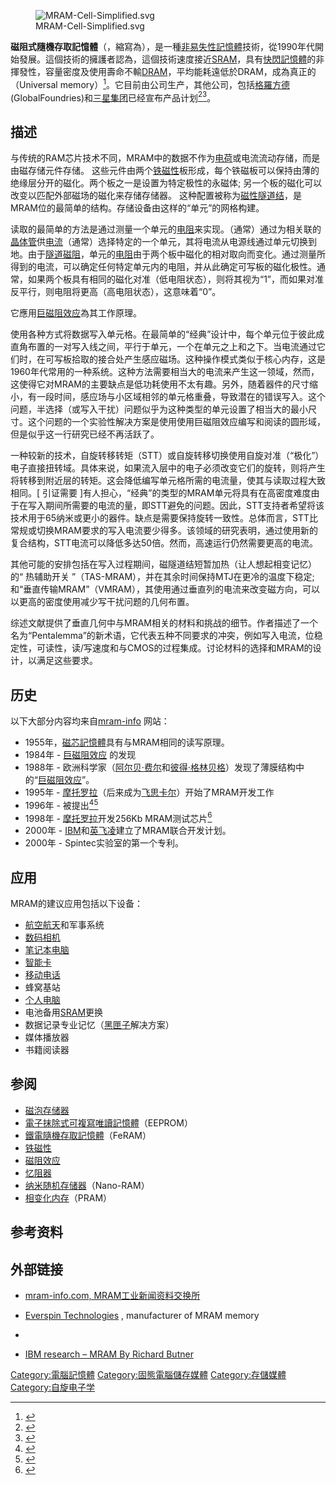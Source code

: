 {{记忆体类型}}
[[File:MRAM-Cell-Simplified.svg|thumb]]

'''磁阻式隨機存取記憶體'''（{{lang|en|Magnetoresistive Random Access Memory}}，縮寫為{{lang|en|MRAM}}），是一種[[非易失性記憶體|非易失性記憶體]]技術，從1990年代開始發展。這個技術的擁護者認為，這個技術速度接近[[静态随机存取存储器|SRAM]]，具有[[快閃記憶體|快閃記憶體]]的非揮發性，容量密度及使用壽命不輸[[DRAM|DRAM]]，平均能耗遠低於DRAM，成為真正的{{le|通用型記憶體|Universal memory}}（Universal memory）<ref>{{Cite journal | last1 = Akerman | first1 = J. | title = APPLIED PHYSICS: Toward a Universal Memory | doi = 10.1126/science.1110549 | journal = Science | volume = 308 | issue = 5721 | pages = 508–510 | year = 2005 | pmid =  15845842| pmc = }}</ref>。它目前由{{le|Everspin技术|Everspin Technologies|Everspin}}公司生产，其他公司，包括[[格羅方德|格羅方德]](GlobalFoundries)和[[三星集团|三星集团]]已经宣布产品计划<ref>{{cite news|url=http://www.eetimes.com/document.asp?doc_id=1330467|title=存档副本|access-date=2017-07-03|archive-url=https://web.archive.org/web/20170304114915/http://www.eetimes.com/document.asp?doc_id=1330467|archive-date=2017-03-04|dead-url=yes}}</ref><ref>{{cite web|url=http://www.eetimes.com/document.asp?doc_id=1330197|title=存档副本|access-date=2017-07-03|archive-url=https://web.archive.org/web/20170304114522/http://www.eetimes.com/document.asp?doc_id=1330197|archive-date=2017-03-04|dead-url=yes}}</ref>。

== 描述 ==
与传统的RAM芯片技术不同，MRAM中的数据不作为[[电荷|电荷]]或电流流动存储，而是由磁存储元件存储。 这些元件由两个[[铁磁性|铁磁性]]板形成，每个铁磁板可以保持由薄的绝缘层分开的磁化。两个板之一是设置为特定极性的永磁体; 另一个板的磁化可以改变以匹配外部磁场的磁化来存储存储器。 这种配置被称为[[隧道磁阻|磁性隧道结]]，是MRAM位的最简单的结构。存储设备由这样的“单元”的网格构建。

读取的最简单的方法是通过测量一个单元的[[电阻|电阻]]来实现。（通常）通过为相关联的[[晶体管|晶体管]]供[[电流|电流]]（通常）选择特定的一个单元，其将电流从电源线通过单元切换到地。由于[[隧道磁阻|隧道磁阻]]，单元的[[电阻|电阻]]由于两个板中磁化的相对取向而变化。通过测量所得到的电流，可以确定任何特定单元内的电阻，并从此确定可写板的磁化极性。通常，如果两个板具有相同的磁化对准（低电阻状态），则将其视为“1”，而如果对准反平行，则电阻将更高（高电阻状态），这意味着“0”。

它應用[[巨磁阻效应|巨磁阻效应]]為其工作原理。

使用各种方式将数据写入单元格。在最简单的“经典”设计中，每个单元位于彼此成直角布置的一对写入线之间，平行于单元，一个在单元之上和之下。当电流通过它们时，在可写板拾取的接合处产生感应磁场。这种操作模式类似于核心内存，这是1960年代常用的一种系统。这种方法需要相当大的电流来产生这一领域，然而，这使得它对MRAM的主要缺点是低功耗使用不太有趣。另外，随着器件的尺寸缩小，有一段时间，感应场与小区域相邻的单元格重叠，导致潜在的错误写入。这个问题，半选择（或写入干扰）问题似乎为这种类型的单元设置了相当大的最小尺寸。这个问题的一个实验性解决方案是使用使用巨磁阻效应编写和阅读的圆形域，但是似乎这一行研究已经不再活跃了。

一种较新的技术，自旋转移转矩（STT）或自旋转移切换使用自旋对准（“极化”）电子直接扭转域。具体来说，如果流入层中的电子必须改变它们的旋转，则将产生将转移到附近层的转矩。这会降低编写单元格所需的电流量，使其与读取过程大致相同。[ 引证需要 ]有人担心，“经典”的类型的MRAM单元将具有在高密度难度由于在写入期间所需要的电流的量，即STT避免的问题。因此，STT支持者希望将该技术用于65纳米或更小的器件。缺点是需要保持旋转一致性。总体而言，STT比常规或切换MRAM要求的写入电流要少得多。该领域的研究表明，通过使用新的复合结构，STT电流可以降低多达50倍。然而，高速运行仍然需要更高的电流。

其他可能的安排包括在写入过程期间，磁隧道结短暂加热（让人想起相变记忆）的“ 热辅助开关 ”（TAS-MRAM），并在其余时间保持MTJ在更冷的温度下稳定; 和“垂直传输MRAM”（VMRAM），其使用通过垂直列的电流来改变磁方向，可以以更高的密度使用减少写干扰问题的几何布置。

综述文献提供了垂直几何中与MRAM相关的材料和挑战的细节。作者描述了一个名为“Pentalemma”的新术语，它代表五种不同要求的冲突，例如写入电流，位稳定性，可读性，读/写速度和与CMOS的过程集成。讨论材料的选择和MRAM的设计，以满足这些要求。

== 历史 ==
以下大部分内容均来自[http://www.mram-info.com mram-info] {{Wayback|url=http://www.mram-info.com/ |date=20200808200757 }}网站：
* 1955年，[[磁芯記憶體|磁芯記憶體]]具有与MRAM相同的读写原理。
* 1984年 - [http://www.research.ibm.com/research/gmr.html 巨磁阻效应] {{Wayback|url=http://www.research.ibm.com/research/gmr.html |date=20120111051257 }}的发现
* 1988年 - 欧洲科学家（[[阿尔贝·费尔|阿尔贝·费尔]]和[[彼得·格林贝格|彼得·格林贝格]]）发现了薄膜结构中的“[[巨磁阻效应|巨磁阻效应]]”。
* 1995年 - [[摩托罗拉|摩托罗拉]]（后来成为[[飞思卡尔|飞思卡尔]]）开始了MRAM开发工作
* 1996年 - {{le|自旋扭矩转移|Spin-torque transfer}}被提出<ref>{{Cite journal|last=L Berger|first=|date=October 1996|title=Emission of spin waves by a magnetic multilayer traversed by a current|url=|journal=Physical Review B|volume=54|pages=9353-9358|via=}}</ref><ref>{{Cite journal|last=|first=|date=October 1996|title=Current-driven excitation of magnetic multilayers|url=|journal=Journal of Magnetism and Magnetic Materials|volume=159|issue=1-2|pages=L1-L7|doi=10.1016/0304-8853(96)00062-5|via=}}</ref>
* 1998年 - [[摩托罗拉|摩托罗拉]]开发256Kb MRAM测试芯片<ref>{{Citation|title=Magnetic Random Access Memory Devices|date=October 2003|author=N.P. Vasil'eva|journal=Automation and Remote Control|volume=64|issue=9|pages=1369–1385}}</ref>
* 2000年 - [[IBM|IBM]]和[[英飞凌|英飞凌]]建立了MRAM联合开发计划。
* 2000年 - Spintec实验室的第一个{{le|自旋扭矩转移|Spin-torque transfer}}专利。

== 应用 ==
MRAM的建议应用包括以下设备：

* [[航空航天|航空航天]]和军事系统
* [[数码相机|数码相机]]
* [[笔记本电脑|笔记本电脑]]
* [[智能卡|智能卡]]
* [[移动电话|移动电话]]
* 蜂窝基站
* [[个人电脑|个人电脑]]
* 电池备用[[SRAM|SRAM]]更换
* 数据记录专业记忆（[[黑匣子|黑匣子]]解决方案）
* 媒体播放器
* 书籍阅读器

== 参阅 ==
* [[磁泡存储器|磁泡存储器]]
* [[電子抹除式可複寫唯讀記憶體|電子抹除式可複寫唯讀記憶體]]（EEPROM）
* [[鐵電隨機存取記憶體|鐵電隨機存取記憶體]]（FeRAM）
* [[铁磁性|铁磁性]]
* [[磁阻效应|磁阻效应]]
* [[忆阻器|忆阻器]]
* [[纳米随机存储器|纳米随机存储器]]（Nano-RAM）
* [[相變化記憶體|相变化内存]]（PRAM）

== 参考资料 ==
{{reflist|2}}

== 外部链接 ==
* {{En}}[http://www.mram-info.com mram-info.com, MRAM工业新闻资料交换所] {{Wayback|url=http://www.mram-info.com/ |date=20200808200757 }}
* {{En}}[http://www.everspin.com/ Everspin Technologies] {{Wayback|url=http://www.everspin.com/ |date=20170704165738 }}, manufacturer of MRAM memory
* {{En}}{{Cite journal | last1 = Sbiaa | first1 = R. | last2 = Meng | first2 = H. | last3 = Piramanayagam | first3 = S. N. | doi = 10.1002/pssr.201105420 | title = Materials with perpendicular magnetic anisotropy for magnetic random access memory | journal = Physica status solidi (RRL) – Rapid Research Letters | volume = 5 | issue = 12 | pages = 413 | year = 2011 | pmid =  | pmc = }}
* {{En}}[http://www.research.ibm.com/thinkresearch/pages/2001/20010202_mram.shtml IBM research – MRAM By Richard Butner] {{Wayback|url=http://www.research.ibm.com/thinkresearch/pages/2001/20010202_mram.shtml |date=20160617024009 }}

{{新兴技术}}

{{DEFAULTSORT:MRAM}}
[[Category:電腦記憶體|Category:電腦記憶體]]
[[Category:固態電腦儲存媒體|Category:固態電腦儲存媒體]]
[[Category:存儲媒體|Category:存儲媒體]]
[[Category:自旋电子学|Category:自旋电子学]]